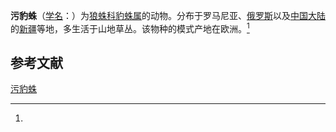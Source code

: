 {{Speciesbox
| name = 污豹蛛
| status = 
| status_system = 
| image = 
| genus = Pardosa
| species = sordidata
| authority = (Thorell, 1875)<ref name='id13899'>{{cite web| url =http://www.bioinfo.cn/db05/BjdwSpecies.php?action=view&id=13899| title =污豹蛛| work =《中国动物物种编目数据库》| publisher =中国科学院微生物研究所| author =中国科学院动物研究所| accessdate =2009-04-28| deadurl =yes| archiveurl =https://web.archive.org/web/20160305050324/http://www.bioinfo.cn/db05/BjdwSpecies.php?action=view&id=13899| archivedate =2016-03-05}}</ref>
}}

'''污豹蛛'''（[[学名|学名]]：{{lang|la|''Pardosa sordidata''}}）为[[狼蛛科|狼蛛科]][[豹蛛属|豹蛛属]]的动物。分布于罗马尼亚、[[俄罗斯|俄罗斯]]以及[[中国大陆|中国大陆]]的[[新疆|新疆]]等地，多生活于山地草丛。该物种的模式产地在欧洲。<ref name='id13899'/>

== 参考文献 ==
{{reflist}}

{{Wikispecies|Pardosa sordidata}}
{{Taxonbar|from=Q2290664}}

[[Category:豹蛛属|污豹蛛]]


{{蜘蛛小作品}}